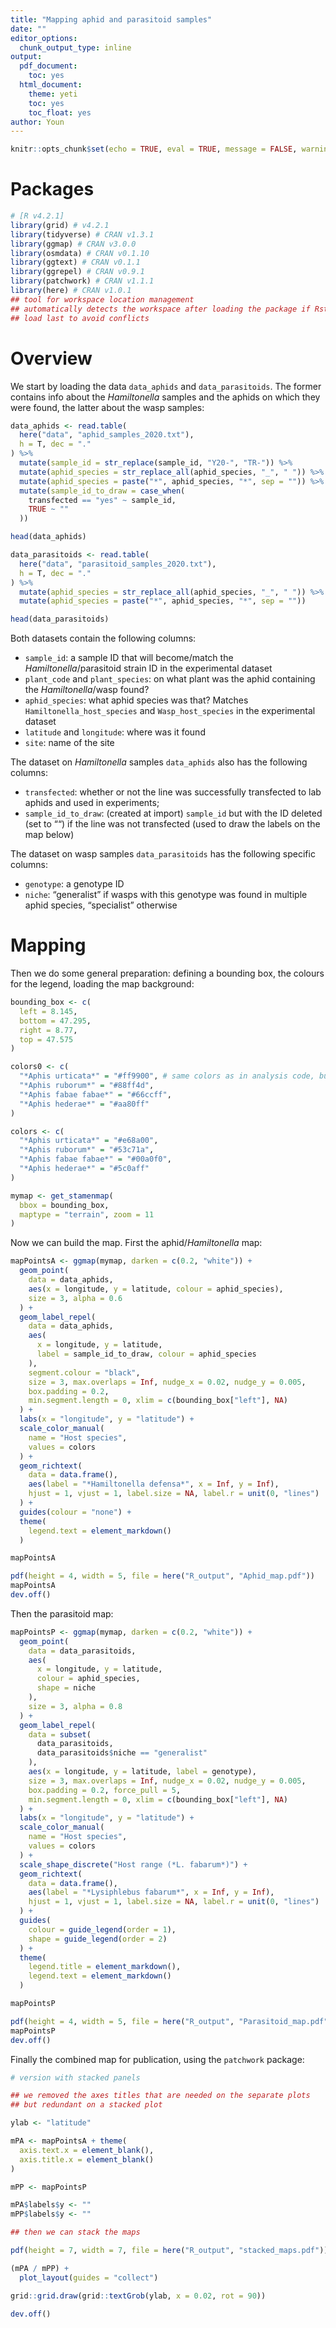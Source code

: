 ```yaml
---
title: "Mapping aphid and parasitoid samples"
date: ""
editor_options:
  chunk_output_type: inline
output:
  pdf_document:
    toc: yes
  html_document:
    theme: yeti
    toc: yes
    toc_float: yes
author: Youn
---
```



```r
knitr::opts_chunk$set(echo = TRUE, eval = TRUE, message = FALSE, warning = FALSE)
```


# Packages

```r
# [R v4.2.1]
library(grid) # v4.2.1
library(tidyverse) # CRAN v1.3.1
library(ggmap) # CRAN v3.0.0
library(osmdata) # CRAN v0.1.10
library(ggtext) # CRAN v0.1.1
library(ggrepel) # CRAN v0.9.1
library(patchwork) # CRAN v1.1.1
library(here) # CRAN v1.0.1
## tool for workspace location management
## automatically detects the workspace after loading the package if Rstudio was opened using the script file (or with new R project)
## load last to avoid conflicts
```

# Overview

We start by loading the data `data_aphids` and `data_parasitoids`. The former contains info about the *Hamiltonella* samples and the aphids on which they were found, the latter about the wasp samples:

```r
data_aphids <- read.table(
  here("data", "aphid_samples_2020.txt"),
  h = T, dec = "."
) %>%
  mutate(sample_id = str_replace(sample_id, "Y20-", "TR-")) %>%
  mutate(aphid_species = str_replace_all(aphid_species, "_", " ")) %>%
  mutate(aphid_species = paste("*", aphid_species, "*", sep = "")) %>%
  mutate(sample_id_to_draw = case_when(
    transfected == "yes" ~ sample_id,
    TRUE ~ ""
  ))

head(data_aphids)

data_parasitoids <- read.table(
  here("data", "parasitoid_samples_2020.txt"),
  h = T, dec = "."
) %>%
  mutate(aphid_species = str_replace_all(aphid_species, "_", " ")) %>%
  mutate(aphid_species = paste("*", aphid_species, "*", sep = ""))

head(data_parasitoids)
```

Both datasets contain the following columns:

- `sample_id`: a sample ID that will become/match the *Hamiltonella*/parasitoid strain ID in the experimental dataset
- `plant_code` and `plant_species`: on what plant was the aphid containing the *Hamiltonella*/wasp found?
- `aphid_species`: what aphid species was that? Matches `Hamiltonella_host_species` and `Wasp_host_species` in the experimental dataset
- `latitude` and `longitude`: where was it found
- `site`: name of the site

The dataset on *Hamiltonella* samples `data_aphids` also has the following columns:

- `transfected`: whether or not the line was successfully transfected to lab aphids and used in experiments;
- `sample_id_to_draw`: (created at import) `sample_id` but with the ID deleted (set to "") if the line was not transfected (used to draw the labels on the map below)

The dataset on wasp samples `data_parasitoids` has the following specific columns:

- `genotype`: a genotype ID
- `niche`: "generalist" if wasps with this genotype was found in multiple aphid species, "specialist" otherwise


# Mapping

Then we do some general preparation: defining a bounding box, the colours for the legend, loading the map background:

```r
bounding_box <- c(
  left = 8.145,
  bottom = 47.295,
  right = 8.77,
  top = 47.575
)

colors0 <- c(
  "*Aphis urticata*" = "#ff9900", # same colors as in analysis code, but too "flashy" on maps. Adjust?
  "*Aphis ruborum*" = "#88ff4d",
  "*Aphis fabae fabae*" = "#66ccff",
  "*Aphis hederae*" = "#aa80ff"
)

colors <- c(
  "*Aphis urticata*" = "#e68a00",
  "*Aphis ruborum*" = "#53c71a",
  "*Aphis fabae fabae*" = "#00a0f0",
  "*Aphis hederae*" = "#5c0aff"
)

mymap <- get_stamenmap(
  bbox = bounding_box,
  maptype = "terrain", zoom = 11
)
```

Now we can build the map. First the aphid/*Hamiltonella* map:

```r
mapPointsA <- ggmap(mymap, darken = c(0.2, "white")) +
  geom_point(
    data = data_aphids,
    aes(x = longitude, y = latitude, colour = aphid_species),
    size = 3, alpha = 0.6
  ) +
  geom_label_repel(
    data = data_aphids,
    aes(
      x = longitude, y = latitude,
      label = sample_id_to_draw, colour = aphid_species
    ),
    segment.colour = "black",
    size = 3, max.overlaps = Inf, nudge_x = 0.02, nudge_y = 0.005,
    box.padding = 0.2,
    min.segment.length = 0, xlim = c(bounding_box["left"], NA)
  ) +
  labs(x = "longitude", y = "latitude") +
  scale_color_manual(
    name = "Host species",
    values = colors
  ) +
  geom_richtext(
    data = data.frame(),
    aes(label = "*Hamiltonella defensa*", x = Inf, y = Inf),
    hjust = 1, vjust = 1, label.size = NA, label.r = unit(0, "lines")
  ) +
  guides(colour = "none") +
  theme(
    legend.text = element_markdown()
  )

mapPointsA

pdf(height = 4, width = 5, file = here("R_output", "Aphid_map.pdf"))
mapPointsA
dev.off()
```

Then the parasitoid map:

```r
mapPointsP <- ggmap(mymap, darken = c(0.2, "white")) +
  geom_point(
    data = data_parasitoids,
    aes(
      x = longitude, y = latitude,
      colour = aphid_species,
      shape = niche
    ),
    size = 3, alpha = 0.8
  ) +
  geom_label_repel(
    data = subset(
      data_parasitoids,
      data_parasitoids$niche == "generalist"
    ),
    aes(x = longitude, y = latitude, label = genotype),
    size = 3, max.overlaps = Inf, nudge_x = 0.02, nudge_y = 0.005,
    box.padding = 0.2, force_pull = 5,
    min.segment.length = 0, xlim = c(bounding_box["left"], NA)
  ) +
  labs(x = "longitude", y = "latitude") +
  scale_color_manual(
    name = "Host species",
    values = colors
  ) +
  scale_shape_discrete("Host range (*L. fabarum*)") +
  geom_richtext(
    data = data.frame(),
    aes(label = "*Lysiphlebus fabarum*", x = Inf, y = Inf),
    hjust = 1, vjust = 1, label.size = NA, label.r = unit(0, "lines")
  ) +
  guides(
    colour = guide_legend(order = 1),
    shape = guide_legend(order = 2)
  ) +
  theme(
    legend.title = element_markdown(),
    legend.text = element_markdown()
  )

mapPointsP

pdf(height = 4, width = 5, file = here("R_output", "Parasitoid_map.pdf"))
mapPointsP
dev.off()
```

Finally the combined map for publication, using the `patchwork` package:


```r

# version with stacked panels

## we removed the axes titles that are needed on the separate plots
## but redundant on a stacked plot

ylab <- "latitude"

mPA <- mapPointsA + theme(
  axis.text.x = element_blank(),
  axis.title.x = element_blank()
)

mPP <- mapPointsP

mPA$labels$y <- ""
mPP$labels$y <- ""

## then we can stack the maps

pdf(height = 7, width = 7, file = here("R_output", "stacked_maps.pdf"))

(mPA / mPP) +
  plot_layout(guides = "collect")

grid::grid.draw(grid::textGrob(ylab, x = 0.02, rot = 90))

dev.off()
```
